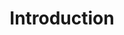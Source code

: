 ---
title: Introduction
description: Introduction to Laravel Shopper, your next Tool for building online Shop.
---